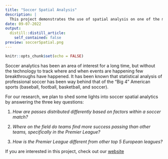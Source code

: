 ```yaml
---
title: "Soccer Spatial Analysis"
description: |
  This project demonstrates the use of spatial analysis on one of the most exciting sports in the world: soccer. 
date: 09-07-2022
output:
  distill::distill_article:
    self_contained: false
preview: soccerSpatial.png
---
```



```r
knitr::opts_chunk$set(echo = FALSE)
```


Soccer analytics has been an area of interest for a long time, but without the technology to track where and when events are happening few breakthroughs have happened. It has been known that statistical analysis of professional soccer has been way behind that of the “Big 4” American sports (baseball, football, basketball, and soccer). 

For our research, we plan to shed some lights into soccer spatial analytics by answering the three key questions: 

1) *How are passes distributed differently based on factors within a soccer match?* 

2) *Where on the field do teams find more success passing than other teams, specifically in the Premier League?*

3) *How is the Premier League different from other top 5 European leagues?*

If you are interested in this project, check out our [website](https://nolan-meyer.github.io/correlated_capstone_proj/)




